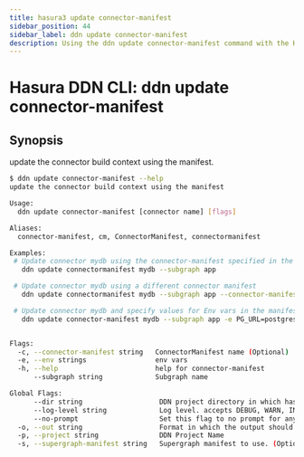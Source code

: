 ```yaml
---
title: hasura3 update connector-manifest
sidebar_position: 44
sidebar_label: ddn update connector-manifest
description: Using the ddn update connector-manifest command with the Hasura CLI
---
```


# Hasura DDN CLI: ddn update connector-manifest 

## Synopsis
update the connector build context using the manifest.

```bash
$ ddn update connector-manifest --help
update the connector build context using the manifest

Usage:
  ddn update connector-manifest [connector name] [flags]

Aliases:
  connector-manifest, cm, ConnectorManifest, connectormanifest

Examples:
 # Update connector mydb using the connector-manifest specified in the current Supergraphmanifest
   ddn update connectormanifest mydb --subgraph app

 # Update connector mydb using a different connector manifest
   ddn update connectormanifest mydb --subgraph app --connector-manifest mydb.build-local.hml

 # Update connector mydb and specify values for Env vars in the manifest
   ddn update connector-manifest mydb --subgraph app -e PG_URL=postgres://name:pass@host:port/db -e AUTH_TOKEN=secretToken


Flags:
  -c, --connector-manifest string   ConnectorManifest name (Optional)
  -e, --env strings                 env vars
  -h, --help                        help for connector-manifest
      --subgraph string             Subgraph name

Global Flags:
      --dir string                   DDN project directory in which hasura.yaml is present (default ".")
      --log-level string             Log level. accepts DEBUG, WARN, INFO, ERROR, FATAL (default "INFO")
      --no-prompt                    Set this flag to no prompt for anything, the command fails if any input is missing
  -o, --out string                   Format in which the output should be printed, accepts table, json and yaml (default "table")
  -p, --project string               DDN Project Name
  -s, --supergraph-manifest string   Supergraph manifest to use. (Optional. DefaultSupergraphManifest used  if not provided)
```


